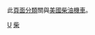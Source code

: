此[[Wikipedia:頁面分類|頁面分類]]關與[[美國|美國]][[柴油機車|柴油機車]]。
{{Commonscat|Diesel locomotives of the United States}}
[[Category:柴油機車|U]]
[[Category:美國鐵路車輛|柴]]
